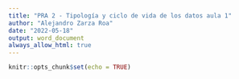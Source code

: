 ```yaml
---
title: "PRA 2 - Tipología y ciclo de vida de los datos aula 1"
author: "Alejandro Zarza Roa"
date: "2022-05-18"
output: word_document
always_allow_html: true
---
```


```r
knitr::opts_chunk$set(echo = TRUE)
```


